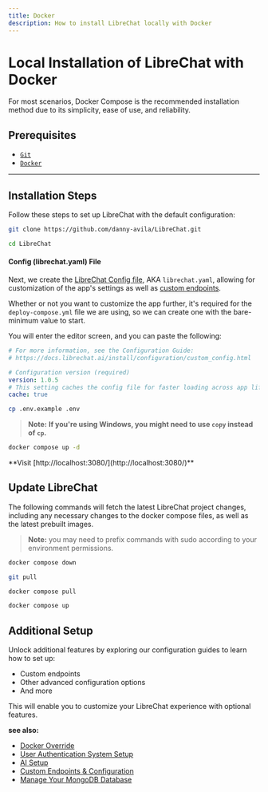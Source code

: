 ```yaml
---
title: Docker
description: How to install LibreChat locally with Docker
---
```


# Local Installation of LibreChat with Docker

For most scenarios, Docker Compose is the recommended installation method due to its simplicity, ease of use, and reliability.

## Prerequisites

- [`Git`](https://git-scm.com/downloads)
- [`Docker`](https://www.docker.com/products/docker-desktop/)

---

## Installation Steps

Follow these steps to set up LibreChat with the default configuration:

```bash filename="Clone the Repository"
git clone https://github.com/danny-avila/LibreChat.git
```

```bash filename="Navigate to the LibreChat Directory"
cd LibreChat
```
#### Config (librechat.yaml) File

Next, we create the [LibreChat Config file](/docs/configuration/librechat_yaml), AKA `librechat.yaml`, allowing for customization of the app's settings as well as [custom endpoints](/docs/configuration/librechat_yaml/ai_endpoints).

Whether or not you want to customize the app further, it's required for the `deploy-compose.yml` file we are using, so we can create one with the bare-minimum value to start.

You will enter the editor screen, and you can paste the following:

```yaml
# For more information, see the Configuration Guide:
# https://docs.librechat.ai/install/configuration/custom_config.html

# Configuration version (required)
version: 1.0.5
# This setting caches the config file for faster loading across app lifecycle
cache: true
```

```bash filename="Create a .env File from .env.example"
cp .env.example .env
```

> **Note:** **If you're using Windows, you might need to use `copy` instead of `cp`.**

```sh filename="Start LibreChat"
docker compose up -d
```

<Callout type="success" title="Access LibreChat!" emoji="🎉">
  **Visit [http://localhost:3080/](http://localhost:3080/)**
</Callout>

## Update LibreChat

The following commands will fetch the latest LibreChat project changes, including any necessary changes to the docker compose files, as well as the latest prebuilt images.

> **Note:** you may need to prefix commands with sudo according to your environment permissions.

```bash filename="Stop the running container(s)""
docker compose down
```

```bash filename="Pull latest project changes"
git pull
```

```bash filename="Pull the latest LibreChat image""
docker compose pull
```

```bash filename="Start LibreChat"
docker compose up
```

## Additional Setup

Unlock additional features by exploring our configuration guides to learn how to set up:

- Custom endpoints
- Other advanced configuration options
- And more

This will enable you to customize your LibreChat experience with optional features.

**see also:**
- [Docker Override](/docs/configuration/docker_override)
- [User Authentication System Setup](/docs/configuration/authentication)
- [AI Setup](/docs/configuration/pre_configured_ai)
- [Custom Endpoints & Configuration](/docs/configuration/librechat_yaml)
- [Manage Your MongoDB Database](/blog/2023-11-30_mongoexpress)
